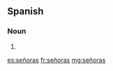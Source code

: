 ==Spanish==

===Noun===
{{head|es|noun form|g=f-p}}

# {{plural of|señora|lang=es}}

[[es:señoras]]
[[fr:señoras]]
[[mg:señoras]]